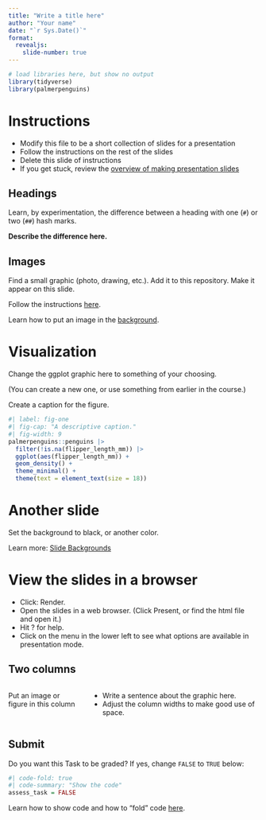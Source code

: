 ```yaml
---
title: "Write a title here"
author: "Your name"
date: "`r Sys.Date()`"
format:
  revealjs:
    slide-number: true
---
```


```r
# load libraries here, but show no output
library(tidyverse)
library(palmerpenguins)
```

# Instructions

* Modify this file to be a short collection of slides for a presentation
* Follow the instructions on the rest of the slides
* Delete this slide of instructions
* If you get stuck, review the [overview of making presentation slides](https://quarto.org/docs/presentations/revealjs/)

## Headings

Learn, by experimentation, the difference between a heading with one (`#`) or two (`##`) hash marks.

**Describe the difference here.**

## Images

Find a small graphic (photo, drawing, etc.). Add it to this repository. Make it appear on this slide.

Follow the instructions [here](https://quarto.org/docs/authoring/figures.html).

::: footer
Learn how to put an image in the [background](https://quarto.org/docs/presentations/revealjs/#image-backgrounds).
:::

# Visualization {.smaller}

Change the ggplot graphic here to something of your choosing. 

(You can create a new one, or use something from earlier in the course.)

Create a caption for the figure. 

```r
#| label: fig-one
#| fig-cap: "A descriptive caption."
#| fig-width: 9
palmerpenguins::penguins |> 
  filter(!is.na(flipper_length_mm)) |>
  ggplot(aes(flipper_length_mm)) +
  geom_density() +
  theme_minimal() +
  theme(text = element_text(size = 18))
```

# Another slide {background-color="gray"}

Set the background to black, or another color.


::: footer
Learn more: [Slide Backgrounds](https://quarto.org/docs/presentations/revealjs/#color-backgrounds)
:::


# View the slides in a browser

* Click: Render.
* Open the slides in a web browser. (Click Present, or find the html file and open it.)
* Hit ? for help.
* Click on the menu in the lower left to see what options are available in presentation mode.

## Two columns

:::: {.columns}

::: {.column width="30%"}
Put an image or figure in this column
:::

::: {.column width="70%"}
- Write a sentence about the graphic here.
- Adjust the column widths to make good use of space.
:::

::::

## Submit

Do you want this Task to be graded? If yes, change `FALSE` to `TRUE` below:

```r
#| code-fold: true
#| code-summary: "Show the code"
assess_task = FALSE
```


Learn how to show code and how to "fold" code [here](https://quarto.org/docs/get-started/computations/rstudio.html#code-folding).

